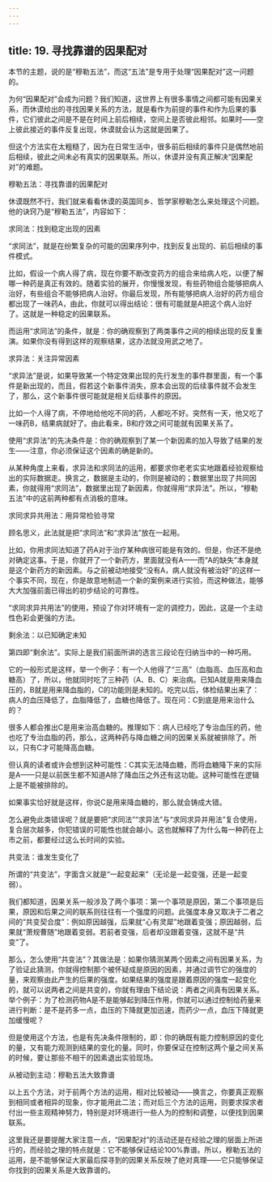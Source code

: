 ```yaml
---
---
---
```

title: 19. 寻找靠谱的因果配对
---




本节的主题，说的是“穆勒五法”，而这“五法”是专用于处理“因果配对”这一问题的。

为何“因果配对”会成为问题？我们知道，这世界上有很多事情之间都可能有因果关系，而休谟给出的寻找因果关系的方法，就是看作为前提的事件和作为后果的事件，它们彼此之间是不是在时间上前后相续，空间上是否彼此相邻。如果时——空上彼此接近的事件反复出现，休谟就会认为这就是因果了。

但这个方法实在太粗糙了，因为在日常生活中，很多前后相续的事件只是偶然地前后相续，彼此之间未必有真实的因果联系。所以，休谟并没有真正解决“因果配对”的难题。





穆勒五法：寻找靠谱的因果配对


休谟既然不行，我们就来看看休谟的英国同乡、哲学家穆勒怎么来处理这个问题。他的诀窍乃是“穆勒五法”，内容如下：


求同法：找到稳定出现的因素

“求同法”，就是在纷繁复杂的可能的因果序列中，找到反复出现的、前后相续的事件模式。

比如，假设一个病人得了病，现在你要不断改变药方的组合来给病人吃，以便了解哪一种药是真正有效的。随着实验的展开，你慢慢发现，有些药物组合能够把病人治好，有些组合不能够把病人治好。你最后发现，所有能够把病人治好的药方组合都出现了一味药A，由此，你就可以得出结论：很有可能就是A把这个病人治好了。这就是一种稳定的因果联系。

而运用“求同法”的条件，就是：你的确观察到了两类事件之间的相续出现的反复重演。如果你没有得到这样的观察结果，这办法就没用武之地了。


求异法：关注异常因素

“求异法”是说，如果导致某一个特定效果出现的先行发生的事件群里面，有一个事件是新出现的，而且，假若这个新事件消失，原本会出现的后续事件就不会发生了，那么，这个新事件很可能就是相关后续事件的原因。

比如一个人得了病，不停地给他吃不同的药，人都吃不好。突然有一天，他又吃了一味药B，结果病就好了。由此看来，B和疗效之间可能就有因果关系了。

使用“求异法”的先决条件是：你的确观察到了某一个新因素的加入导致了结果的发生——注意，你必须保证这个因素的确是新的。

从某种角度上来看，求异法和求同法的运用，都要求你老老实实地跟着经验观察给出的实际数据走。换言之，数据是主动的，你则是被动的；数据里出现了共同因素，你就得用“求同法”，数据里出现了新因素，你就得用“求异法”。所以，“穆勒五法”中的这前两种都有点消极的意味。


求同求异共用法：用异常检验寻常

顾名思义，此法就是把“求同法”和“求异法”放在一起用。

比如，你用求同法知道了药A对于治疗某种病很可能是有效的。但是，你还不是绝对确定这事。于是，你就开了一个新药方，里面就没有A——而“A的缺失”本身就是这个新药方的新因素。与之前被动地接受“没有A，病人就没有被治好”的这样一个事实不同，现在，你是故意地制造一个新的案例来进行实验，而这种做法，能够大大加强前面已得出的初步结论的可靠性。

“求同求异共用法”的使用，预设了你对环境有一定的调控力，因此，这是一个主动性色彩会更强的方法。


剩余法：以已知确定未知

第四即“剩余法”。实际上是我们前面所讲的选言三段论在归纳当中的一种巧用。

它的一般形式是这样，举一个例子：有一个人他得了“三高”（血脂高、血压高和血糖高）了，所以，他就同时吃了三种药（A、B、C）来治病。已知A就是用来降血压的，B就是用来降血脂的，C的功能则是未知的。吃完以后，体检结果出来了：病人的血压降低了，血脂降低了，血糖也降低了。现在问：C到底是用来治什么的？

很多人都会推出C是用来治高血糖的。推理如下：病人已经吃了专治血压的药，他也吃了专治血脂的药，那么，这两种药与降血糖之间的因果关系就被排除了。所以，只有C才可能降高血糖。

但认真的读者或许会想到这种可能性：C其实无法降血糖，而将血糖降下来的实际是A——只是以前医生都不知道A除了降血压之外还有这功能。这种可能性在逻辑上是不能被排除的。

如果事实恰好就是这样，你说C是用来降血糖的，那么就会铸成大错。

怎么避免此类错误呢？就是要把“求同法”“求异法”与“求同求异并用法”复合使用，复合层次越多，你犯错误的可能性也就会越小。这也就解释了为什么每一种药在上市之前，都要经过这么长时间的实验。


共变法：谁发生变化了

所谓的“共变法”，字面含义就是“一起变起来”（无论是一起变强，还是一起变弱）。

我们都知道，因果关系一般涉及了两个事项：第一个事项是原因，第二个事项是后果，原因和后果之间的联系则往往有一个强度的问题。此强度本身又取决于二者之间的“共变契合度”：例如原因越强，后果就“心有灵犀”地跟着变强；原因越弱，后果就“萧规曹随”地跟着变弱。若前者变强，后者却没跟着变强，这就不是“共变”了。

那么，怎么使用“共变法”？其做法是：如果你猜测某两个因素之间有因果关系，为了验证此猜测，你就得控制那个被怀疑成是原因的因素，并通过调节它的强度的量，来观察由此产生的后果的强度。如果结果的强度是跟着原因的强度一起变化的，就可以说两者之间是共变的，你就有理由下结论说：两者之间真有因果关系。举个例子：为了检测药物A是不是能够起到降压作用，你就可以通过控制给药量来进行判断：是不是药多一点，血压的下降就更加迅速，而药少一点，血压下降就更加缓慢呢？

但是使用这个方法，也是有先决条件限制的，即：你的确既有能力控制原因的变化的量，又有能力观测到结果的变化的量。同时，你要保证在控制这两个量之间关系的时候，要让那些不相干的因素退出实验现场。





从被动到主动：穆勒五法大致靠谱


以上五个方法，对于前两个方法的运用，相对比较被动——换言之，你要真正观察到相同或者相异的现象，你才能用此二法；而对后三个方法的运用，则要求探求者付出一些主观精神努力，特别是对环境进行一些人为的控制和调整，以便找到因果联系。

这里我还是要提醒大家注意一点，“因果配对”的活动还是在经验之理的层面上所进行的，而经验之理的特点就是：它不能够保证结论100%靠谱。所以，穆勒五法的运用，是不能够保证大家最后探寻到的因果关系反映了绝对真理——它只能够保证你找到的因果关系是大致靠谱的。